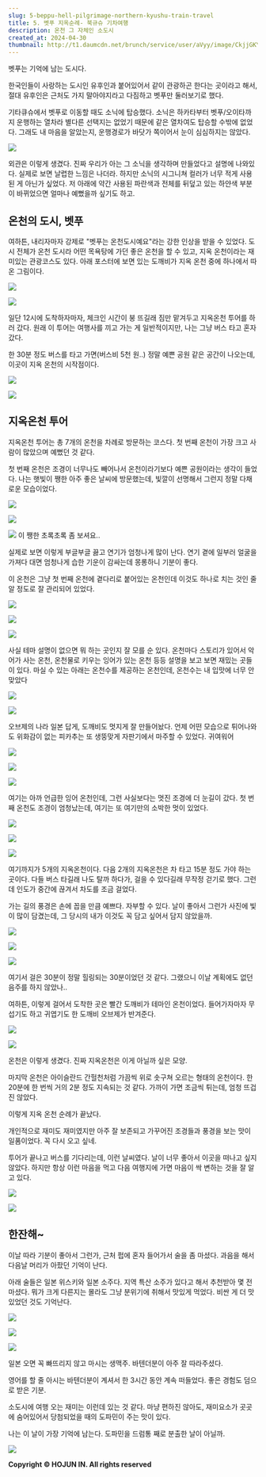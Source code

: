 ```yaml
---
slug: 5-beppu-hell-pilgrimage-northern-kyushu-train-travel
title: 5. 벳푸 지옥순례- 북규슈 기차여행
description: 온천 그 자체인 소도시
created_at: 2024-04-30
thumbnail: http://t1.daumcdn.net/brunch/service/user/aVyy/image/CkjjGKY4iFa4yb2jYVh9HQL_lOE.heic
---
```


벳푸는 기억에 남는 도시다.

한국인들이 사랑하는 도시인 유후인과 붙어있어서 같이 관광하곤 한다는 곳이라고 해서, 절대 유후인은 근처도 가지 말아야지라고 다짐하고 벳푸만
둘러보기로 했다.

기타큐슈에서 벳푸로 이동할 때도 소닉에 탑승했다. 소닉은 하카타부터 벳푸/오이타까지 운행하는 열차라 별다른 선택지는 없었기 때문에 같은
열차여도 탑승할 수밖에 없었다. 그래도 내 마음을 알았는지, 운행경로가 바닷가 쪽이어서 눈이 심심하지는 않았다.

![](http://t1.daumcdn.net/brunch/service/user/aVyy/image/mpHZBswx_8OhxEc0S0oU4kiJwqE.HEIC)

외관은 이렇게 생겼다. 진짜 우리가 아는 그 소닉을 생각하며 만들었다고 설명에 나와있다. 실제로 보면 날렵한 느낌은 나더라. 하지만 소닉의
시그니쳐 컬러가 너무 적게 사용된 게 아닌가 싶었다. 저 아래에 약간 사용된 파란색과 전체를 뒤덮고 있는 하얀색 부분이 바뀌었으면 얼마나
예뻤을까 싶기도 하고.

## **온천의 도시, 벳푸**

여하튼, 내리자마자 강제로 "벳푸는 온천도시예요"라는 강한 인상을 받을 수 있었다. 도시 전체가 온천 도시라 어떤 목욕탕에 가던 좋은 온천을
할 수 있고, 지옥 온천이라는 재미있는 관광코스도 있다. 아래 포스터에 보면 있는 도깨비가 지옥 온천 중에 하나에서 따온 그림이다.

![](http://t1.daumcdn.net/brunch/service/user/aVyy/image/6RLowk1UAJTEbA5phYsn8Axv07A.heic)

![](http://t1.daumcdn.net/brunch/service/user/aVyy/image/L7KRpnDrUkw7kWoesGsPOuSET3M.heic)

일단 12시에 도착하자마자, 체크인 시간이 붕 뜨길래 짐만 맡겨두고 지옥온천 투어를 하러 갔다. 원래 이 투어는 여행사를 끼고 가는 게
일반적이지만, 나는 그냥 버스 타고 혼자 갔다.

한 30분 정도 버스를 타고 가면(버스비 5천 원..) 정말 예쁜 공원 같은 공간이 나오는데, 이곳이 지옥 온천의 시작점이다.

![](http://t1.daumcdn.net/brunch/service/user/aVyy/image/5peq6zbpe7Ai4taPxEabZUWXgz8.HEIC)

![](http://t1.daumcdn.net/brunch/service/user/aVyy/image/KQIZwtW8t0FwCBnqTDjduWCpBsU.HEIC)

## **지옥온천 투어**

지옥온천 투어는 총 7개의 온천을 차례로 방문하는 코스다. 첫 번째 온천이 가장 크고 사람이 많았으며 예뻤던 것 같다.

첫 번째 온천은 조경이 너무나도 빼어나서 온천이라기보다 예쁜 공원이라는 생각이 들었다. 나는 햇빛이 쨍한 아주 좋은 날씨에 방문했는데,
빛깔이 선명해서 그런지 정말 다채로운 모습이었다.

![](http://t1.daumcdn.net/brunch/service/user/aVyy/image/1-kUGtrRMOB2dgY9I2pixDBVmDo.HEIC)

![](http://t1.daumcdn.net/brunch/service/user/aVyy/image/52zHkNOnWYJzR2-j3KtXdz4xabQ.HEIC)

![](http://t1.daumcdn.net/brunch/service/user/aVyy/image/NcE_WXcQiiQ27Mv0FXs-ekgXeEc.HEIC)
이 쨍한 초록초록 좀 보셔요..

실제로 보면 이렇게 부글부글 끓고 연기가 엄청나게 많이 난다. 연기 곁에 일부러 얼굴을 가져다 대면 엄청나게 습한 기운이 감싸는데 몽롱하니
기분이 좋다.

이 온천은 그냥 첫 번째 온천에 곁다리로 붙어있는 온천인데 이것도 하나로 치는 것인 줄 알 정도로 잘 관리되어 있었다.

![](http://t1.daumcdn.net/brunch/service/user/aVyy/image/dpulhFfncrL4-mccqFRbkSBNvN0.heic)

![](http://t1.daumcdn.net/brunch/service/user/aVyy/image/uZnY2pyvg6iAp1mAUfWFEmslR2w.HEIC)

![](http://t1.daumcdn.net/brunch/service/user/aVyy/image/RsmCBKmyqs2V50gL6Krrb_ZPEj0.HEIC)

사실 테마 설명이 없으면 뭐 하는 곳인지 잘 모를 순 있다. 온천마다 스토리가 있어서 악어가 사는 온천, 온천물로 키우는 잉어가 있는 온천
등등 설명을 보고 보면 재밌는 곳들이 있다. 마실 수 있는 아래는 온천수를 제공하는 온천인데, 온천수는 내 입맛에 너무 안 맞았다

![](http://t1.daumcdn.net/brunch/service/user/aVyy/image/M2jzm4nG3sK_6SH1vsei7hznJZs.HEIC)

![](http://t1.daumcdn.net/brunch/service/user/aVyy/image/vb6V6Zb64MJghKSpAilhh-cT0rw.HEIC)

오브제의 나라 일본 답게, 도깨비도 멋지게 잘 만들어놨다. 언제 어떤 모습으로 튀어나와도 위화감이 없는 피카추는 또 생뚱맞게 자판기에서
마주할 수 있었다. 귀여워어

![](http://t1.daumcdn.net/brunch/service/user/aVyy/image/rHbKTpQi81bvZk5f2PNEWYZB08w.heic)

![](http://t1.daumcdn.net/brunch/service/user/aVyy/image/K_JFCWvTUS2Y1XArcxoiiPmfajY.heic)

![](http://t1.daumcdn.net/brunch/service/user/aVyy/image/Vuui6jRSbTHL375xIw4kpSoWDrg.HEIC)

여기는 아까 언급한 잉어 온천인데, 그런 사실보다는 멋진 조경에 더 눈길이 갔다. 첫 번째 온천도 조경이 엄청났는데, 여기는 또 여기만의
소박한 멋이 있었다.

![](http://t1.daumcdn.net/brunch/service/user/aVyy/image/xoCfeT533T_eKmILHsbSosUk1Pc.HEIC)

![](http://t1.daumcdn.net/brunch/service/user/aVyy/image/KsIwPed10-f8EnEVlnE0TlBqwfs.heic)

![](http://t1.daumcdn.net/brunch/service/user/aVyy/image/QoVBU_9hWwkmpXJGKycCzAxkndk.heic)

여기까지가 5개의 지옥온천이다. 다음 2개의 지옥온천은 차 타고 15분 정도 가야 하는 곳이다. 다들 버스 타길래 나도 탈까 하다가, 걸을
수 있다길래 무작정 걷기로 했다. 그런데 인도가 중간에 끊겨서 차도를 조금 걸었다.

가는 길의 풍경은 손에 꼽을 만큼 예쁘다. 자부할 수 있다. 날이 좋아서 그런가 사진에 빛이 많이 담겼는데, 그 당시의 내가 이것도 꼭 담고
싶어서 담지 않았을까.

![](http://t1.daumcdn.net/brunch/service/user/aVyy/image/_rW-5YZl3bVcqQBg5Qt5zc0VwmA.HEIC)

![](http://t1.daumcdn.net/brunch/service/user/aVyy/image/gEdoFlw_PLqPmBCekJvXopXWhqs.heic)

![](http://t1.daumcdn.net/brunch/service/user/aVyy/image/rH556unk4biH7kCsBlNpctzpShQ.heic)

여기서 걸은 30분이 정말 힐링되는 30분이었던 것 같다. 그랬으니 이날 계획에도 없던 음주를 하지 않았나..

여하튼, 이렇게 걸어서 도착한 곳은 빨간 도깨비가 테마인 온천이었다. 들어가자마자 무섭기도 하고 귀엽기도 한 도깨비 오브제가 반겨준다.

![](http://t1.daumcdn.net/brunch/service/user/aVyy/image/v3V25myrtiozjwxGQhkiujdSQHA.heic)

![](http://t1.daumcdn.net/brunch/service/user/aVyy/image/Tz_c5gU7KfeJrgqD_rgdIEMX0JU.heic)

온천은 이렇게 생겼다. 진짜 지옥온천은 이게 아닐까 싶은 모양.

마지막 온천은 아이슬란드 간헐천처럼 가끔씩 위로 솟구쳐 오르는 형태의 온천이다. 한 20분에 한 번씩 거의 2분 정도 지속되는 것 같다.
가까이 가면 조금씩 튀는데, 엄청 뜨겁진 않았다.

이렇게 지옥 온천 순례가 끝났다.

개인적으로 재미도 재미였지만 아주 잘 보존되고 가꾸어진 조경들과 풍경을 보는 맛이 일품이었다. 꼭 다시 오고 싶네.

투어가 끝나고 버스를 기다리는데, 이런 날씨였다. 날이 너무 좋아서 이곳을 떠나고 싶지 않았다. 하지만 항상 이런 마음을 먹고 다음 여행지에
가면 마음이 싹 변하는 것을 잘 알고 있다.

![](http://t1.daumcdn.net/brunch/service/user/aVyy/image/ohh8alJWn3p8BKPua2QB5a3whek.HEIC)

![](http://t1.daumcdn.net/brunch/service/user/aVyy/image/20xsb4RZkdF68zwv6Ysr2fW8lLM.HEIC)

## **한잔해~**

이날 따라 기분이 좋아서 그런가, 근처 펍에 혼자 들어가서 술을 좀 마셨다. 과음을 해서 다음날 머리가 아팠던 기억이 난다.

아래 술들은 일본 위스키와 일본 소주다. 지역 특산 소주가 있다고 해서 추천받아 몇 전 마셨다. 뭐가 크게 다른지는 몰라도 그냥 분위기에
취해서 맛있게 먹었다. 비싼 게 더 맛있었던 것도 기억난다.

![](http://t1.daumcdn.net/brunch/service/user/aVyy/image/Em_Baqooq5YNjtkRLLU4uc_sO4o.HEIC)

![](http://t1.daumcdn.net/brunch/service/user/aVyy/image/Ozqmau3KIUkhtE5hC4TFRsnpTwI.HEIC)

![](http://t1.daumcdn.net/brunch/service/user/aVyy/image/Ax_dmkhdOCmAU1Kl5BP4cyqgYM4.HEIC)

일본 오면 꼭 빠뜨리지 않고 마시는 생맥주. 바텐더분이 아주 잘 따라주셨다.

영어를 할 줄 아시는 바텐더분이 계셔서 한 3시간 동안 계속 떠들었다. 좋은 경험도 덤으로 받은 기분.

소도시에 여행 오는 재미는 이런데 있는 것 같다. 마냥 편하진 않아도, 재미요소가 곳곳에 숨어있어서 당첨되었을 때의 도파민이 주는 맛이
있다.

나는 이 날이 가장 기억에 남는다. 도파민을 드럼통 째로 분출한 날이 아닐까.

![](http://t1.daumcdn.net/brunch/service/user/aVyy/image/9xpvzZ9hAs73uXQRmSAWEwjG38w.heic)

**Copyright © HOJUN IN. All rights reserved**
